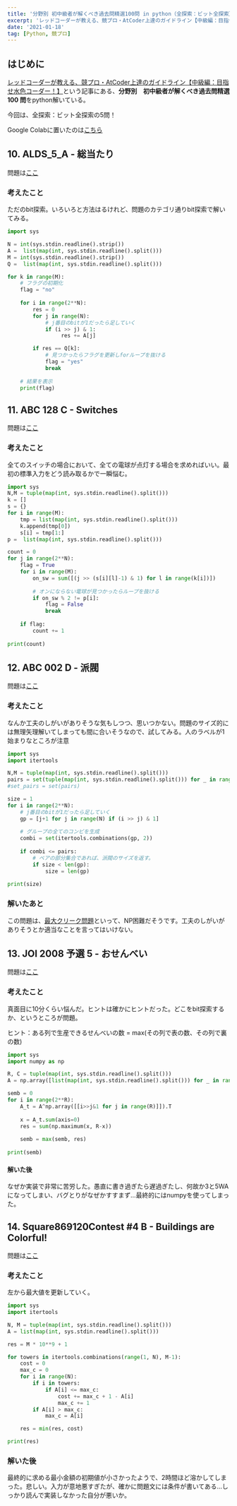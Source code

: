 ```yaml
---
title: '分野別 初中級者が解くべき過去問精選100問 in python（全探索：ビット全探索）'
excerpt: 'レッドコーダーが教える、競プロ・AtCoder上達のガイドライン【中級編：目指せ水色コーダー！】]という記事にある、初中級者が解くべき過去問精選100 をpython解いている。今回は、全探索：ビット全探索の5問！'
date: '2021-01-18'
tag: [Python, 競プロ]
---
```


## はじめに
[レッドコーダーが教える、競プロ・AtCoder上達のガイドライン【中級編：目指せ水色コーダー！】](https://qiita.com/e869120/items/eb50fdaece12be418faa)という記事にある、**分野別　初中級者が解くべき過去問精選 100 問**をpython解いている。

今回は、全探索：ビット全探索の5問！

Google Colabに置いたのは[こちら](https://colab.research.google.com/drive/1gULeuL1jwRn-k25YFxJP511SXsFaJuQO?usp=sharing)

## 10. ALDS_5_A - 総当たり
問題は[ここ](http://judge.u-aizu.ac.jp/onlinejudge/description.jsp?id=ALDS1_5_A&lang=ja)

### 考えたこと
ただのbit探索。いろいろと方法はるけれど、問題のカテゴリ通りbit探索で解いてみる。

```python
import sys

N = int(sys.stdin.readline().strip())
A =  list(map(int, sys.stdin.readline().split()))
M = int(sys.stdin.readline().strip())
Q =  list(map(int, sys.stdin.readline().split()))

for k in range(M):
    # フラグの初期化
    flag = "no"
    
    for i in range(2**N):
        res = 0
        for j in range(N):
            # j番目のbitが1だったら足していく
            if (i >> j) & 1:
                 res += A[j]

        if res == Q[k]:
            # 見つかったらフラグを更新しforループを抜ける
            flag = "yes"
            break
    
    # 結果を表示
    print(flag)
```

## 11. ABC 128 C - Switches
問題は[ここ](https://atcoder.jp/contests/abc128/tasks/abc128_c)

### 考えたこと
全てのスイッチの場合において、全ての電球が点灯する場合を求めればいい。最初の標準入力をどう読み取るかで一瞬悩む。

```python
import sys
N,M = tuple(map(int, sys.stdin.readline().split()))
k = []
s = {}
for i in range(M):
    tmp = list(map(int, sys.stdin.readline().split()))
    k.append(tmp[0])
    s[i] = tmp[1:]
p =  list(map(int, sys.stdin.readline().split()))

count = 0
for j in range(2**N):
    flag = True
    for i in range(M):
        on_sw = sum([(j >> (s[i][l]-1) & 1) for l in range(k[i])])
        
        # オンにならない電球が見つかったらループを抜ける
        if on_sw % 2 != p[i]:
            flag = False
            break
            
    if flag:
        count += 1
        
print(count)
```

## 12. ABC 002 D - 派閥
問題は[ここ](https://atcoder.jp/contests/abc002/tasks/abc002_4)

### 考えたこと
なんか工夫のしがいがありそうな気もしつつ、思いつかない。問題のサイズ的には無理矢理解いてしまっても間に合いそうなので、試してみる。人のラベルが1始まりなところが注意


```python
import sys
import itertools

N,M = tuple(map(int, sys.stdin.readline().split()))
pairs = set(tuple(map(int, sys.stdin.readline().split())) for _ in range(M))
#set_pairs = set(pairs)

size = 1
for i in range(2**N):
    # j番目のbitが1だったら足していく
    gp = [j+1 for j in range(N) if (i >> j) & 1]
    
    # グループの全てのコンビを生成
    combi = set(itertools.combinations(gp, 2))
    
    if combi <= pairs:
        # ペアの部分集合であれば、派閥のサイズを返す。
        if size < len(gp):
            size = len(gp)
                
print(size)
```

### 解いたあと
この問題は、[最大クリーク問題](https://ja.wikipedia.org/wiki/最大クリーク問題)といって、NP困難だそうです。工夫のしがいがありそうとか適当なことを言ってはいけない。

## 13. JOI 2008 予選 5 - おせんべい

問題は[ここ](https://atcoder.jp/contests/joi2008yo/tasks/joi2008yo_e)

### 考えたこと
真面目に10分くらい悩んだ。ヒントは確かにヒントだった。どこをbit探索するか、というところが問題。

ヒント：ある列で生産できるせんべいの数 = max(その列で表の数、その列で裏の数)

```python
import sys
import numpy as np

R, C = tuple(map(int, sys.stdin.readline().split()))
A = np.array([list(map(int, sys.stdin.readline().split())) for _ in range(R)])

semb = 0
for i in range(2**R):
    A_t = A^np.array([[i>>j&1 for j in range(R)]]).T
    
    x = A_t.sum(axis=0)
    res = sum(np.maximum(x, R-x))
    
    semb = max(semb, res)
    
print(semb)
```

#### 解いた後
なぜか実装で非常に苦労した。愚直に書き過ぎたら遅過ぎたし、何故か3と5WAになってしまい、バグとりがなぜかすすまず...最終的にはnumpyを使ってしまった。

## 14. Square869120Contest #4 B - Buildings are Colorful!
問題は[ここ](https://atcoder.jp/contests/s8pc-4/tasks/s8pc_4_b)

### 考えたこと
左から最大値を更新していく。

```python
import sys
import itertools

N, M = tuple(map(int, sys.stdin.readline().split()))
A = list(map(int, sys.stdin.readline().split()))

res = M * 10**9 + 1

for towers in itertools.combinations(range(1, N), M-1):
    cost = 0
    max_c = 0
    for i in range(N):
        if i in towers:
            if A[i] <= max_c:
                cost += max_c + 1 - A[i]
                max_c += 1
        if A[i] > max_c:
            max_c = A[i]

    res = min(res, cost)

print(res)

```

### 解いた後
最終的に求める最小金額の初期値が小さかったようで、2時間ほど溶かしてしまった。悲しい。入力が意地悪すぎたが、確かに問題文には条件が書いてある...しっかり読んで実装しなかった自分が悪いか。
